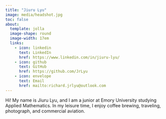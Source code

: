 ```yaml
---
title: "Jiuru Lyu"
image: media/headshot.jpg
toc: false
about: 
  template: jolla
  image-shape: round
  image-width: 17em
  links:
    - icon: linkedin
      text: LinkedIn
      href: https://www.linkedin.com/in/jiuru-lyu/
    - icon: github
      text: GitHub
      href: https://github.com/JrLyu
    - icon: envelope
      text: Email
      href: mailto:richard.jrlyu@outlook.com
---
```


Hi! My name is Jiuru Lyu, and I am a junior at Emory University studying Applied Mathematics. In my leisure time, I enjoy coffee brewing, traveling, photograph, and commercial aviation.
